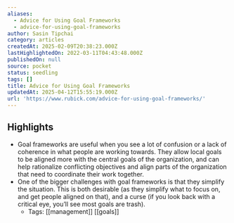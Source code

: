 ```yaml
---
aliases:
  - Advice for Using Goal Frameworks
  - advice-for-using-goal-frameworks
author: Sasin Tipchai
category: articles
createdAt: 2025-02-09T20:38:23.000Z
lastHighlightedOn: 2022-03-11T04:43:48.000Z
publishedOn: null
source: pocket
status: seedling
tags: []
title: Advice for Using Goal Frameworks
updatedAt: 2025-04-12T15:55:19.000Z
url: 'https://www.rubick.com/advice-for-using-goal-frameworks/'
---
```

## Highlights

- Goal frameworks are useful when you see a lot of confusion or a lack of coherence in what people are working towards. They allow local goals to be aligned more with the central goals of the organization, and can help rationalize conflicting objectives and align parts of the organization that need to coordinate their work together.
- One of the bigger challenges with goal frameworks is that they simplify the situation. This is both desirable (as they simplify what to focus on, and get people aligned on that), and a curse (if you look back with a critical eye, you’ll see most goals are trash).
    - Tags: [[management]] [[goals]]
